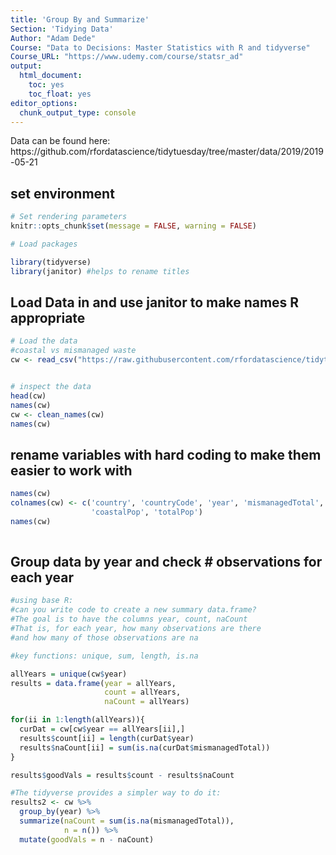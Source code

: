 ```yaml
---
title: 'Group By and Summarize'
Section: 'Tidying Data'
Author: "Adam Dede"
Course: "Data to Decisions: Master Statistics with R and tidyverse"
Course_URL: "https://www.udemy.com/course/statsr_ad" 
output:
  html_document:
    toc: yes
    toc_float: yes
editor_options:
  chunk_output_type: console
---
```



Data can be found here: 
https://github.com/rfordatascience/tidytuesday/tree/master/data/2019/2019-05-21


## set environment

```r

# Set rendering parameters
knitr::opts_chunk$set(message = FALSE, warning = FALSE)

# Load packages

library(tidyverse) 
library(janitor) #helps to rename titles

```

## Load Data in and use janitor to make names R appropriate

```r

# Load the data 
#coastal vs mismanaged waste
cw <- read_csv("https://raw.githubusercontent.com/rfordatascience/tidytuesday/master/data/2019/2019-05-21/coastal-population-vs-mismanaged-plastic.csv")


# inspect the data 
head(cw)
names(cw)
cw <- clean_names(cw)
names(cw)


```

## rename variables with hard coding to make them easier to work with

```r

names(cw)
colnames(cw) <- c('country', 'countryCode', 'year', 'mismanagedTotal',
                  'coastalPop', 'totalPop')
names(cw)
  
```

## Group data by year and check # observations for each year

```r

#using base R: 
#can you write code to create a new summary data.frame?
#The goal is to have the columns year, count, naCount
#That is, for each year, how many observations are there
#and how many of those observations are na

#key functions: unique, sum, length, is.na

allYears = unique(cw$year)
results = data.frame(year = allYears, 
                     count = allYears,
                     naCount = allYears)

for(ii in 1:length(allYears)){
  curDat = cw[cw$year == allYears[ii],]
  results$count[ii] = length(curDat$year)
  results$naCount[ii] = sum(is.na(curDat$mismanagedTotal))
}

results$goodVals = results$count - results$naCount

#The tidyverse provides a simpler way to do it: 
results2 <- cw %>%
  group_by(year) %>%
  summarize(naCount = sum(is.na(mismanagedTotal)),
            n = n()) %>% 
  mutate(goodVals = n - naCount)





```